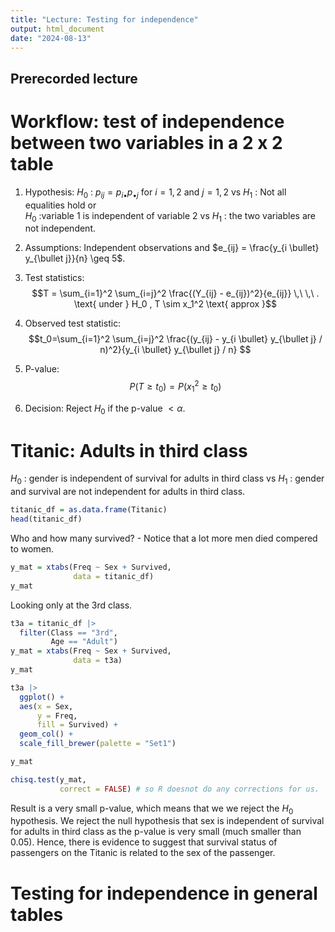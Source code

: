 ```yaml
---
title: "Lecture: Testing for independence"
output: html_document
date: "2024-08-13"
---
```


## Prerecorded lecture

# Workflow: test of independence between two variables in a 2 x 2 table


1. Hypothesis:
$H_0$ : $p_{ij} = p_{i \bullet} p_{\bullet j}$ for $i=1,2$ and $j=1,2$ vs $H_1$ : Not all equalities hold 
or  
$H_0$ :variable 1 is independent of variable 2 vs $H_1$ : the two variables are not independent.

2. Assumptions: 
Independent observations and $e_{ij} = \frac{y_{i \bullet} y_{\bullet j}}{n} \geq 5$.

3. Test statistics:
$$T = \sum_{i=1}^2 \sum_{i=j}^2 \frac{(Y_{ij} - e_{ij})^2}{e_{ij}} \,\ \,\ . \text{ under } H_0 , T \sim x_1^2 \text{ approx }$$

4. Observed test statistic:
$$t_0=\sum_{i=1}^2 \sum_{i=j}^2 \frac{(y_{ij} - y_{i \bullet} y_{\bullet j} / n)^2}{y_{i \bullet} y_{\bullet j} / n} $$
5. P-value: 
 $$P(T \geq t_0) = P( x_1^2 \geq t_0)$$

6. Decision: 
Reject $H_0$ if the p-value $< \alpha$.



# Titanic: Adults in third class

$H_0$ : gender is independent of survival for adults in third class vs 
$H_1$ : gender and survival are not independent for adults in third class.

```r
titanic_df = as.data.frame(Titanic)
head(titanic_df)
```

Who and how many survived?
- Notice that a lot more men died compered to women. 
```r
y_mat = xtabs(Freq ~ Sex + Survived,
              data = titanic_df)
y_mat
```

Looking only at the 3rd class.
```r
t3a = titanic_df |> 
  filter(Class == "3rd",
         Age == "Adult")
y_mat = xtabs(Freq ~ Sex + Survived,
              data = t3a)
y_mat
```

```r
t3a |> 
  ggplot() + 
  aes(x = Sex, 
      y = Freq, 
      fill = Survived) + 
  geom_col() + 
  scale_fill_brewer(palette = "Set1")
```

```r
y_mat
```

```r
chisq.test(y_mat, 
           correct = FALSE) # so R doesnot do any corrections for us.
```
Result is a very small p-value, which means that we we reject the $H_0$ hypothesis.
We reject the null hypothesis that sex is independent of survival for adults in third class as the p-value is very small (much smaller than 0.05). 
Hence, there is evidence to suggest that survival status of passengers on the Titanic is related to the sex of the passenger.


# Testing for independence in general tables



